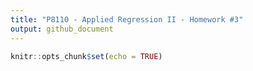 ```yaml
---
title: "P8110 - Applied Regression II - Homework #3"
output: github_document
---
```


```r
knitr::opts_chunk$set(echo = TRUE)
```

